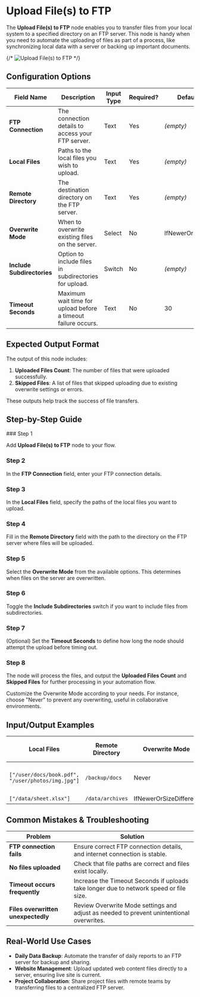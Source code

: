 
# Upload File(s) to FTP

The **Upload File(s) to FTP** node enables you to transfer files from your local system to a specified directory on an FTP server. This node is handy when you need to automate the uploading of files as part of a process, like synchronizing local data with a server or backing up important documents.

{/* ![Upload File(s) to FTP](./upload-files-to-ftp.png) */}

## Configuration Options

| Field Name                 | Description                                                   | Input Type | Required? | Default Value          |
| -------------------------- | ------------------------------------------------------------- | ---------- | --------- | ---------------------- |
| **FTP Connection**         | The connection details to access your FTP server.             | Text       | Yes       | _(empty)_              |
| **Local Files**            | Paths to the local files you wish to upload.                  | Text       | Yes       | _(empty)_              |
| **Remote Directory**       | The destination directory on the FTP server.                  | Text       | Yes       | _(empty)_              |
| **Overwrite Mode**         | When to overwrite existing files on the server.               | Select     | No        | IfNewerOrSizeDifferent |
| **Include Subdirectories** | Option to include files in subdirectories for upload.         | Switch     | No        | _(empty)_              |
| **Timeout Seconds**        | Maximum wait time for upload before a timeout failure occurs. | Text       | No        | 30                     |

## Expected Output Format

The output of this node includes:

1. **Uploaded Files Count**: The number of files that were uploaded successfully.
2. **Skipped Files**: A list of files that skipped uploading due to existing overwrite settings or errors.

These outputs help track the success of file transfers.

## Step-by-Step Guide

<Steps>
### Step 1

Add **Upload File(s) to FTP** node to your flow.

### Step 2

In the **FTP Connection** field, enter your FTP connection details.

### Step 3

In the **Local Files** field, specify the paths of the local files you want to upload.

### Step 4

Fill in the **Remote Directory** field with the path to the directory on the FTP server where files will be uploaded.

### Step 5

Select the **Overwrite Mode** from the available options. This determines when files on the server are overwritten.

### Step 6

Toggle the **Include Subdirectories** switch if you want to include files from subdirectories.

### Step 7

(Optional) Set the **Timeout Seconds** to define how long the node should attempt the upload before timing out.

### Step 8

The node will process the files, and output the **Uploaded Files Count** and **Skipped Files** for further processing in your automation flow.

</Steps>

<Callout type="info" title="Tip">
  Customize the Overwrite Mode according to your needs. For instance, choose
  "Never" to prevent any overwriting, useful in collaborative environments.
</Callout>

## Input/Output Examples

| Local Files                                       | Remote Directory | Overwrite Mode         | Uploaded Files Count | Skipped Files                                 |
| ------------------------------------------------- | ---------------- | ---------------------- | -------------------- | --------------------------------------------- |
| `["/user/docs/book.pdf", "/user/photos/img.jpg"]` | `/backup/docs`   | Never                  | 0                    | ["book.pdf", "img.jpg"] if they exist already |
| `["/data/sheet.xlsx"]`                            | `/data/archives` | IfNewerOrSizeDifferent | 1                    | []                                            |

## Common Mistakes & Troubleshooting

| Problem                            | Solution                                                                                 |
| ---------------------------------- | ---------------------------------------------------------------------------------------- |
| **FTP connection fails**           | Ensure correct FTP connection details, and internet connection is stable.                |
| **No files uploaded**              | Check that file paths are correct and files exist locally.                               |
| **Timeout occurs frequently**      | Increase the Timeout Seconds if uploads take longer due to network speed or file size.   |
| **Files overwritten unexpectedly** | Review Overwrite Mode settings and adjust as needed to prevent unintentional overwrites. |

## Real-World Use Cases

- **Daily Data Backup**: Automate the transfer of daily reports to an FTP server for backup and sharing.
- **Website Management**: Upload updated web content files directly to a server, ensuring live site is current.
- **Project Collaboration**: Share project files with remote teams by transferring files to a centralized FTP server.
